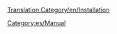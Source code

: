 [[Translation:Category/en/Installation]]

{{en/Bilingual box| Es
| Colección de páginas de ayuda para la instalación de OpenTTD.
| Collection of pages that aid installation of OpenTTD.}}


[[Category:es/Manual]]